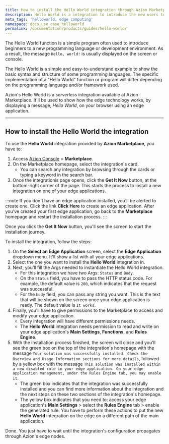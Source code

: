```yaml
---
title: How to install the Hello World integration through Azion Marketplace
description: Hello World is a integration to introduce the new users to the edge.
meta_tags: 'helloworld, edge computing'
namespace: docs_use_case_helloworld
permalink: /documentation/products/guides/hello-world/
---
```


The Hello World function is a simple program often used to introduce beginners to a new programming language or development environment. As a result, the message `Hello, world!` is usually displayed on the screen or console.

The Hello World is a simple and easy-to-understand example to show the basic syntax and structure of some programming languages. The specific implementation of a “Hello World” function or program will differ depending on the programming language and/or framework used.

Azion's Hello World is a *serverless* integration available at Azion Marketplace. It'll be used to show how the edge technology works, by displaying a message, *Hello World*, on your browser using an edge application.

---

## How to install the Hello World the integration

To use the **Hello World** integration provided by **Azion Marketplace**, you have to:

1. Access [Azion Console](/en/documentation/products/guides/how-to-access-rtm/) > **Marketplace**.
2. On the Marketplace homepage, select the integration's card.
    - You can search any integration by browsing through the cards or typing a keyword in the search bar.
3. Once the integrationis page opens, click the **Get It Now** button, at the bottom-right corner of the page. This starts the process to install a new integration on one of your edge applications.

:::note
If you don't have an edge application installed, you'll be alerted to create one. Click the link **Click Here** to create an edge application. After you've created your first edge application, go back to the **Marketplace** homepage and restart the installation process.
:::

Once you click the **Get It Now** button, you'll see the screen to start the installation journey.

To install the integration, follow the steps:

1. On the **Select an Edge Application** screen, select the **Edge Application** dropdown menu. It'll show a list with all your edge applications.
2. Select the one you want to install the **Hello World** integration in.
3. Next, you'll fill the Args needed to instantiate the Hello World integration.
    - For this integration we have two Args: `Status` and `Body`.
    - On the `Status` field, you have to pass the HTTP status code. For example, the default value is `200`, which indicates that the request was successful.
    - For the `body` field, you can pass any string you want. This is the text that will be shown on the screen once your edge application is ready. The default value is `It works`.
4. Finally, you'll have to give permissions to the Marketplace to access and modify your edge application.
    - Every integration will have different permissions needs.
    - The **Hello World** integration needs permission to read and write on your edge application's **Main Settings**, **Functions**, and **Rules Engine**.
5. With the installation process finished, the screen will close and you'll see the green box on the top of the integration's homepage with the message `Your solution was successfully installed. Check the Overview and Usage Information sections for more details`, followed by a yellow box with the message `This solution was installed within a new disabled rule in your edge application. On your edge application management, under the Rules Engine tab, you may enable it`.
    - The green box indicates that the integration was successfully installed and you can find more information about the integration and the next steps on these two sections of the integration's homepage.
    - The yellow box indicates that you need to: access your edge application's **Main Settings** > select the **Rules Engine** tab > enable the generated rule. You have to perform these actions to put the new **Hello World** integration on the edge on a different path of the main application.

Done. You just have to wait until the integration's configuration propagates through Azion's edge nodes.




